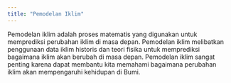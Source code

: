 ```yaml
---
title: "Pemodelan Iklim"
---
```


Pemodelan iklim adalah proses matematis yang digunakan untuk memprediksi perubahan iklim di masa depan. Pemodelan iklim melibatkan penggunaan data iklim historis dan teori fisika untuk memprediksi bagaimana iklim akan berubah di masa depan. Pemodelan iklim sangat penting karena dapat membantu kita memahami bagaimana perubahan iklim akan mempengaruhi kehidupan di Bumi.
